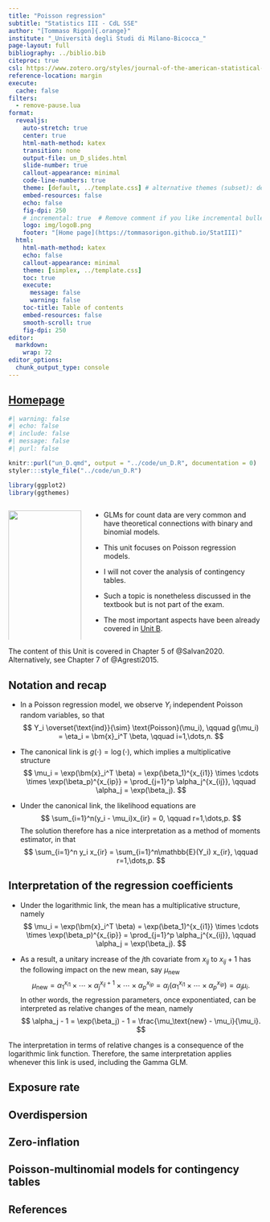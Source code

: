 ```yaml
---
title: "Poisson regression"
subtitle: "Statistics III - CdL SSE"
author: "[Tommaso Rigon]{.orange}"
institute: "_Università degli Studi di Milano-Bicocca_"
page-layout: full
bibliography: ../biblio.bib
citeproc: true
csl: https://www.zotero.org/styles/journal-of-the-american-statistical-association
reference-location: margin
execute:
  cache: false
filters: 
  - remove-pause.lua
format:
  revealjs:
    auto-stretch: true
    center: true
    html-math-method: katex
    transition: none
    output-file: un_D_slides.html
    slide-number: true
    callout-appearance: minimal
    code-line-numbers: true
    theme: [default, ../template.css] # alternative themes (subset): default, night, dark
    embed-resources: false
    echo: false
    fig-dpi: 250
    # incremental: true  # Remove comment if you like incremental bullet points
    logo: img/logoB.png
    footer: "[Home page](https://tommasorigon.github.io/StatIII)"
  html:
    html-math-method: katex
    echo: false
    callout-appearance: minimal
    theme: [simplex, ../template.css]
    toc: true
    execute: 
      message: false
      warning: false
    toc-title: Table of contents
    embed-resources: false
    smooth-scroll: true
    fig-dpi: 250
editor: 
  markdown: 
    wrap: 72
editor_options: 
  chunk_output_type: console
---
```


## [Homepage](../index.html)

```r
#| warning: false
#| echo: false
#| include: false
#| message: false
#| purl: false

knitr::purl("un_D.qmd", output = "../code/un_D.R", documentation = 0)
styler:::style_file("../code/un_D.R")

library(ggplot2)
library(ggthemes)
```

::: columns
::: {.column width="30%"}
![](img/agresti.jpg){width="100%"}

[Alan Agresti](https://en.wikipedia.org/wiki/Alan_Agresti)

Distinguished Professor Emeritus, University of Florida
<!-- *"Pluralitas non est ponenda sine necessitate."* -->

<!-- [William of Ockham]{.grey} -->
:::

::: {.column width="70%"}

- GLMs for [count data]{.blue} are very common and have theoretical connections with binary and binomial models.

- This unit focuses on [Poisson regression models]{.blue}. 

- I will not cover the analysis of [contingency tables]{.orange}.

- Such a topic is nonetheless discussed in the textbook but is not part of the exam.

- The most important aspects have been already covered in [Unit B](un_.B.html).
:::

:::

:::callout-tip
The content of this Unit is covered in [Chapter 5]{.orange} of @Salvan2020. Alternatively, see [Chapter 7]{.blue} of @Agresti2015.
:::


## Notation and recap

- In a [Poisson regression]{.blue} model, we observe $Y_i$ independent Poisson random variables, so that
$$
Y_i \overset{\text{ind}}{\sim} \text{Poisson}(\mu_i), \qquad g(\mu_i) = \eta_i = \bm{x}_i^T \beta, \qquad i=1,\dots,n.
$$


- The [canonical link]{.orange} is $g(\cdot) = \log(\cdot)$, which implies a [multiplicative structure]{.blue}
$$
\mu_i = \exp(\bm{x}_i^T \beta) = \exp(\beta_1)^{x_{i1}} \times \cdots \times \exp(\beta_p)^{x_{ip}} = \prod_{j=1}^p \alpha_j^{x_{ij}}, \qquad \alpha_j = \exp(\beta_j).
$$
- Under the canonical link, the [likelihood equations]{.blue} are
$$
\sum_{i=1}^n(y_i - \mu_i)x_{ir} = 0, \qquad r=1,\dots,p.
$$
The solution therefore has a nice interpretation as a [method of moments]{.blue} estimator, in that
$$
\sum_{i=1}^n y_i x_{ir} = \sum_{i=1}^n\mathbb{E}(Y_i) x_{ir}, \qquad r=1,\dots,p.
$$

## Interpretation of the regression coefficients

- Under the [logarithmic link]{.orange}, the mean has a multiplicative structure, namely
$$
\mu_i = \exp(\bm{x}_i^T \beta) = \exp(\beta_1)^{x_{i1}} \times \cdots \times \exp(\beta_p)^{x_{ip}} = \prod_{j=1}^p \alpha_j^{x_{ij}}, \qquad \alpha_j = \exp(\beta_j).
$$

- As a result, a [unitary increase]{.blue} of the $j$th covariate from $x_{ij}$ to $x_{ij} + 1$ has the following impact on the new mean, say $\mu_\text{new}$
$$
\mu_\text{new} = \alpha_1^{x_{i1}} \times \cdots \times \alpha_j^{x_{ij} + 1} \times \cdots \times \alpha_p^{x_{ip}} 
= \alpha_j \left( \alpha_1^{x_{i1}} \times \cdots \times \alpha_p^{x_{ip}} \right) 
= \alpha_j \mu_i.
$$
In other words, the regression parameters, once exponentiated, can be interpreted as [relative changes]{.orange} of the mean, namely
$$
\alpha_j - 1 = \exp(\beta_j) - 1 = \frac{\mu_\text{new} - \mu_i}{\mu_i}.
$$

:::callout-tip
The interpretation in terms of relative changes is a consequence of the [logarithmic link]{.blue} function. Therefore, the same interpretation applies whenever this link is used, including the Gamma GLM.
:::

## Exposure rate

## Overdispersion

## Zero-inflation

## Poisson-multinomial models for contingency tables

## References